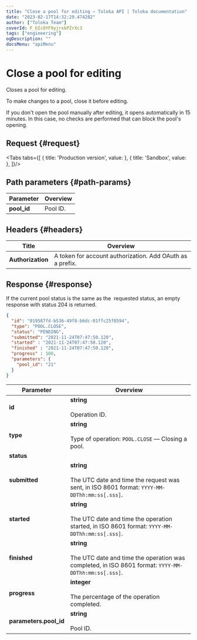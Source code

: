 ```yaml
---
title: "Close a pool for editing — Toloka API | Toloka documentation"
date: "2023-02-17T14:32:29.474282"
author: ["Toloka Team"]
coverId: F_bIcOYF9yjrxkPZrXc3
tags: ["engineering"]
ogDescription: ""
docsMenu: "apiMenu"
---
```



# Close a pool for editing

<Announce/>

Closes a pool for editing.

To make changes to a pool, close it before editing.

<Note mode="note" title="Note">

If you don't open the pool manually after editing, it opens automatically in 15 minutes. In this case, no checks are performed that can block the pool's opening.

</Note>

## Request {#request}

<Tabs tabs={[
  { title: 'Production version', value: <ClosePoolForUpdateList1/> },
  { title: 'Sandbox', value: <ClosePoolForUpdateList2/> },
]}/>

## Path parameters {#path-params}

Parameter | Overview
----- | -----
**pool_id** | Pool ID.

## Headers {#headers}

Title | Overview
----- | -----
**Authorization** | A token for account authorization. Add OAuth as a prefix.

## Response {#response}

<Note mode="note" title="Note">

If the current pool status is the same as the  requested status, an empty response with status 204 is returned.

</Note>

```json
{
  "id": "019587fd-b536-49f8-b6dc-01ffc25f8594",
  "type": "POOL.CLOSE",
  "status": "PENDING",
  "submitted": "2021-11-24T07:47:50.120",
  "started" : "2021-11-24T07:47:50.120",
  "finished" : "2021-11-24T07:47:50.120",
  "progress" : 100,
  "parameters": {
    "pool_id": "21"
  }
}
```

Parameter | Overview
----- | -----
**id** | **string**<br/><br/>Operation ID.
**type** | **string**<br/><br/>Type of operation: `POOL.CLOSE` — Closing a pool.
**status** | <ClosePoolForUpdateTable1/>
**submitted** | **string**<br/><br/>The UTC date and time the request was sent, in ISO 8601 format: `YYYY-MM-DDThh:mm:ss[.sss]`.
**started** | **string**<br/><br/>The UTC date and time the operation started, in ISO 8601 format: `YYYY-MM-DDThh:mm:ss[.sss]`.
**finished** | **string**<br/><br/>The UTC date and time the operation was completed, in ISO 8601 format: `YYYY-MM-DDThh:mm:ss[.sss]`.
**progress** | **integer**<br/><br/>The percentage of the operation completed.
**parameters.pool_id** | **string**<br/><br/>Pool ID.

<ContactGuideSupport/>